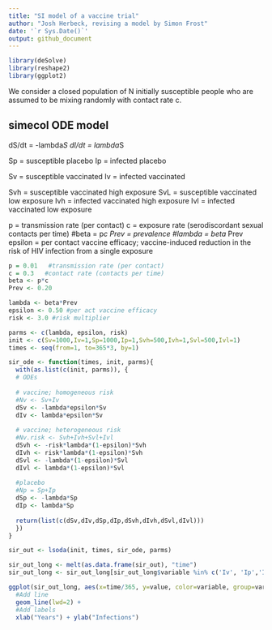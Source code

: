 ```yaml
---
title: "SI model of a vaccine trial"
author: "Josh Herbeck, revising a model by Simon Frost"
date: '`r Sys.Date()`'
output: github_document
---
```


```r
library(deSolve)
library(reshape2)
library(ggplot2)
```

We consider a closed population of N initially susceptible people who are assumed to be mixing randomly with contact rate c.

## simecol ODE model

dS/dt = -lambda*S
dI/dt = lambda*S

Sp = susceptible placebo
Ip = infected placebo

Sv = susceptible vaccinated
Iv = infected vaccinated

Svh = susceptible vaccinated high exposure
SvL = susceptible vaccinated low exposure
Ivh = infected vaccinated high exposure
Ivl = infected vaccinated low exposure

p = transmission rate (per contact)
c = exposure rate (serodiscordant sexual contacts per time)
#beta = p*c
Prev = prevalence
#lambda = beta * Prev
epsilon = per contact vaccine efficacy; vaccine-induced reduction in the risk of HIV infection from a single exposure

```r
p = 0.01   #transmission rate (per contact)
c = 0.3   #contact rate (contacts per time)
beta <- p*c
Prev <- 0.20

lambda <- beta*Prev
epsilon <- 0.50 #per act vaccine efficacy
risk <- 3.0 #risk multiplier

parms <- c(lambda, epsilon, risk)
init <- c(Sv=1000,Iv=1,Sp=1000,Ip=1,Svh=500,Ivh=1,Svl=500,Ivl=1)
times <- seq(from=1, to=365*3, by=1)

sir_ode <- function(times, init, parms){
  with(as.list(c(init, parms)), {
  # ODEs
    
  # vaccine; homogeneous risk
  #Nv <- Sv+Iv
  dSv <- -lambda*epsilon*Sv
  dIv <- lambda*epsilon*Sv 
  
  # vaccine; heterogeneous risk
  #Nv.risk <- Svh+Ivh+Svl+Ivl
  dSvh <- -risk*lambda*(1-epsilon)*Svh
  dIvh <- risk*lambda*(1-epsilon)*Svh 
  dSvl <- -lambda*(1-epsilon)*Svl
  dIvl <- lambda*(1-epsilon)*Svl
    
  #placebo
  #Np = Sp+Ip
  dSp <- -lambda*Sp
  dIp <- lambda*Sp
  
  return(list(c(dSv,dIv,dSp,dIp,dSvh,dIvh,dSvl,dIvl)))
  })
}

sir_out <- lsoda(init, times, sir_ode, parms)
```

```r
sir_out_long <- melt(as.data.frame(sir_out), "time")
sir_out_long <- sir_out_long[sir_out_long$variable %in% c('Iv', 'Ip','Ivl','Ivh'),]
```

```r
ggplot(sir_out_long, aes(x=time/365, y=value, color=variable, group=variable))+
  #Add line
  geom_line(lwd=2) +
  #Add labels
  xlab("Years") + ylab("Infections")
```

